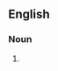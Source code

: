 {{also|sly-boot}}
==English==

===Noun===
{{en-noun}}

# {{lb|en|rare}} {{alternative form of|en|slyboots}}